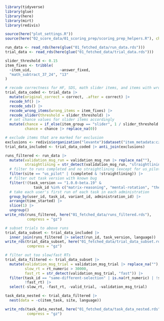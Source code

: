 ```r
library(tidyverse)
library(glue)
library(here)
library(mirt)
library(redivis)

source(here("plot_settings.R"))
source(here("02_score_data/01_scoring_prep/scoring_prep_helpers.R"), chdir = TRUE)

run_data <- read_rds(here(glue("01_fetched_data/run_data.rds")))
trial_data <- read_rds(here(glue("01_fetched_data/trial_data.rds")))
```

```r
slider_threshold <- 0.15
item_fixes <- tribble(
  ~item_uid,             ~answer_fixed,
  "math_subtract_37_24", "13"
)

# recode correctness for HF, SDS, math slider items, and items with wrong answers
trial_data_coded <- trial_data |>
  mutate(original_correct = correct, .after = correct) |>
  recode_hf() |>
  recode_sds() |>
  recode_wrong_items(wrong_items = item_fixes) |>
  recode_slider(threshold = slider_threshold) |>
  # set chance values for slider items accordingly
  mutate(chance = if_else(item_group == "slider", 1 / slider_threshold / 100, chance),
         chance = chance |> replace_na(0))

# exclude items that are marked for exclusion
exclusions <- redivis$organization("levante")$dataset("item_metadata:czjv")$table("exclusions:0b5t")$to_tibble()
trial_data_included <- trial_data_coded |> anti_join(exclusions)
```

```r
runs_filtered <- run_data |>
  mutate(validation_msg_run = validation_msg_run |> replace_na(""),
         straightlining = str_detect(validation_msg_run, "straightlining")) |>
  # filter to runs completed and no straightlining (except for us_pilot)
  filter(site == "us_pilot" | (completed & !straightlining)) |>
  # filter out task version with known bug
  filter(!(task_version == "1.0.0-beta.19" &
             task_id %in% c("matrix-reasoning", "mental-rotation", "theory-of-mind"))) |>
  # take each user's first run of each task in each administration
  group_by(user_id, task_id, variant_id, administration_id) |>
  arrange(time_started) |>
  slice(1) |>
  ungroup()
write_rds(runs_filtered, here("01_fetched_data/runs_filtered.rds"),
          compress = "gz")

# subset trials to above runs
trial_data_subset <- trial_data_included |>
  inner_join(runs_filtered |> select(run_id, task_version, language))
write_rds(trial_data_subset, here("01_fetched_data/trial_data_subset.rds"),
          compress = "gz")

# filter out too slow/fast RTs
trial_data_filtered <- trial_data_subset |>
  mutate(validation_msg_trial = validation_msg_trial |> replace_na(""),
         slow_rt = rt_numeric > 30000,
         fast_rt = str_detect(validation_msg_trial, "fast")) |>
  filter(task_id == "same-different-selection" | is.na(rt_numeric) | !slow_rt,
         !fast_rt) |>
  select(-slow_rt, -fast_rt, -valid_trial, -validation_msg_trial)
```

```r
task_data_nested <- trial_data_filtered |>
  nest(data = -c(item_task, site, language))

write_rds(task_data_nested, here("01_fetched_data/task_data_nested.rds"),
          compress = "gz")
```
